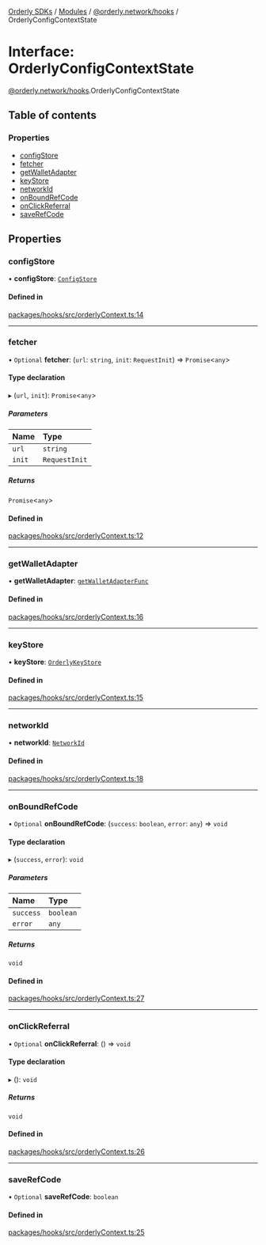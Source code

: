 [Orderly SDKs](/sdks/tech-doc/README) / [Modules](/sdks/tech-doc/modules) / [@orderly.network/hooks](/sdks/tech-doc/modules/orderly_network_hooks) / OrderlyConfigContextState

# Interface: OrderlyConfigContextState

[@orderly.network/hooks](/sdks/tech-doc/modules/orderly_network_hooks).OrderlyConfigContextState

## Table of contents

### Properties

- [configStore](/sdks/tech-doc/interfaces/orderly_network_hooks.OrderlyConfigContextState#configstore)
- [fetcher](/sdks/tech-doc/interfaces/orderly_network_hooks.OrderlyConfigContextState#fetcher)
- [getWalletAdapter](/sdks/tech-doc/interfaces/orderly_network_hooks.OrderlyConfigContextState#getwalletadapter)
- [keyStore](/sdks/tech-doc/interfaces/orderly_network_hooks.OrderlyConfigContextState#keystore)
- [networkId](/sdks/tech-doc/interfaces/orderly_network_hooks.OrderlyConfigContextState#networkid)
- [onBoundRefCode](/sdks/tech-doc/interfaces/orderly_network_hooks.OrderlyConfigContextState#onboundrefcode)
- [onClickReferral](/sdks/tech-doc/interfaces/orderly_network_hooks.OrderlyConfigContextState#onclickreferral)
- [saveRefCode](/sdks/tech-doc/interfaces/orderly_network_hooks.OrderlyConfigContextState#saverefcode)

## Properties

### configStore

• **configStore**: [`ConfigStore`](/sdks/tech-doc/interfaces/orderly_network_core.ConfigStore)

#### Defined in

[packages/hooks/src/orderlyContext.ts:14](https://github.com/OrderlyNetwork/js-sdk/blob/bc7eb1a/packages/hooks/src/orderlyContext.ts#L14)

___

### fetcher

• `Optional` **fetcher**: (`url`: `string`, `init`: `RequestInit`) => `Promise`\<`any`\>

#### Type declaration

▸ (`url`, `init`): `Promise`\<`any`\>

##### Parameters

| Name | Type |
| :------ | :------ |
| `url` | `string` |
| `init` | `RequestInit` |

##### Returns

`Promise`\<`any`\>

#### Defined in

[packages/hooks/src/orderlyContext.ts:12](https://github.com/OrderlyNetwork/js-sdk/blob/bc7eb1a/packages/hooks/src/orderlyContext.ts#L12)

___

### getWalletAdapter

• **getWalletAdapter**: [`getWalletAdapterFunc`](../modules/orderly_network_core#getwalletadapterfunc)

#### Defined in

[packages/hooks/src/orderlyContext.ts:16](https://github.com/OrderlyNetwork/js-sdk/blob/bc7eb1a/packages/hooks/src/orderlyContext.ts#L16)

___

### keyStore

• **keyStore**: [`OrderlyKeyStore`](orderly_network_core.OrderlyKeyStore)

#### Defined in

[packages/hooks/src/orderlyContext.ts:15](https://github.com/OrderlyNetwork/js-sdk/blob/bc7eb1a/packages/hooks/src/orderlyContext.ts#L15)

___

### networkId

• **networkId**: [`NetworkId`](../modules/orderly_network_types#networkid)

#### Defined in

[packages/hooks/src/orderlyContext.ts:18](https://github.com/OrderlyNetwork/js-sdk/blob/bc7eb1a/packages/hooks/src/orderlyContext.ts#L18)

___

### onBoundRefCode

• `Optional` **onBoundRefCode**: (`success`: `boolean`, `error`: `any`) => `void`

#### Type declaration

▸ (`success`, `error`): `void`

##### Parameters

| Name | Type |
| :------ | :------ |
| `success` | `boolean` |
| `error` | `any` |

##### Returns

`void`

#### Defined in

[packages/hooks/src/orderlyContext.ts:27](https://github.com/OrderlyNetwork/js-sdk/blob/bc7eb1a/packages/hooks/src/orderlyContext.ts#L27)

___

### onClickReferral

• `Optional` **onClickReferral**: () => `void`

#### Type declaration

▸ (): `void`

##### Returns

`void`

#### Defined in

[packages/hooks/src/orderlyContext.ts:26](https://github.com/OrderlyNetwork/js-sdk/blob/bc7eb1a/packages/hooks/src/orderlyContext.ts#L26)

___

### saveRefCode

• `Optional` **saveRefCode**: `boolean`

#### Defined in

[packages/hooks/src/orderlyContext.ts:25](https://github.com/OrderlyNetwork/js-sdk/blob/bc7eb1a/packages/hooks/src/orderlyContext.ts#L25)
